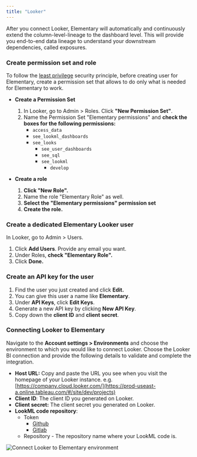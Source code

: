```yaml
---
title: "Looker"
---
```


After you connect Looker, Elementary will automatically and continuously extend the column-level-lineage to the dashboard level.
This will provide you end-to-end data lineage to understand your downstream dependencies, called exposures.

### Create permission set and role

To follow the [least privilege](https://en.wikipedia.org/wiki/Principle_of_least_privilege) security principle, before creating user for Elementary, create a permission set that allows to do only what is needed for Elementary to work.

- **Create a Permission Set**

  1.  In Looker, go to Admin > Roles. Click **"New Permission Set"**.
  2.  Name the Permission Set "Elementary permissions" and **check the boxes for the following permissions:**
      - `access_data`
      - `see_lookml_dashboards`
      - `see_looks`
        - `see_user_dashboards`
        - `see_sql`
        - `see_lookml`
          - `develop`

- **Create a role**

  1.  **Click "New Role".**
  2.  Name the role "Elementary Role" as well.
  3.  **Select the "**Elementary permissions**" permission set**
  4.  **Create the role.**

### Create a dedicated Elementary Looker user

In Looker, go to Admin > Users.

1. Click **Add Users**. Provide any email you want.
2. Under Roles, **check "Elementary Role".**
3. Click **Done.**

### Create an API key for the user

1. Find the user you just created and click **Edit.**
2. You can give this user a name like **Elementary**.
3. Under **API Keys**, click **Edit Keys**.
4. Generate a new API key by clicking **New API Key**.
5. Copy down the **client ID** and **client secret**.

### Connecting Looker to Elementary

Navigate to the **Account settings > Environments** and choose the environment to which you would like to connect Looker.
Choose the Looker BI connection and provide the following details to validate and complete the integration.

- **Host URL:** Copy and paste the URL you see when you visit the homepage of your Looker instance. e.g. [https://company.cloud.looker.com/](https://prod-useast-a.online.tableau.com/#/site/dev/projects)
- **Client ID**: The client ID you generated on Looker.
- **Client secret:** The client secret you generated on Looker.
- **LookML code repository**:
  - Token
    - [Github](https://docs.github.com/en/authentication/keeping-your-account-and-data-secure/managing-your-personal-access-tokens#creating-a-personal-access-token-classic)
    - [Gitlab](https://docs.gitlab.com/ee/user/project/settings/project_access_tokens.html)
  - Repository - The repository name where your LookML code is.

<Frame caption="Connect Looker to Elementary environment">
  <img
    src="https://res.cloudinary.com/diuctyblm/image/upload/v1690190406/looker_form_aegofu.png"
    alt="Connect Looker to Elementary environment"
  />
</Frame>